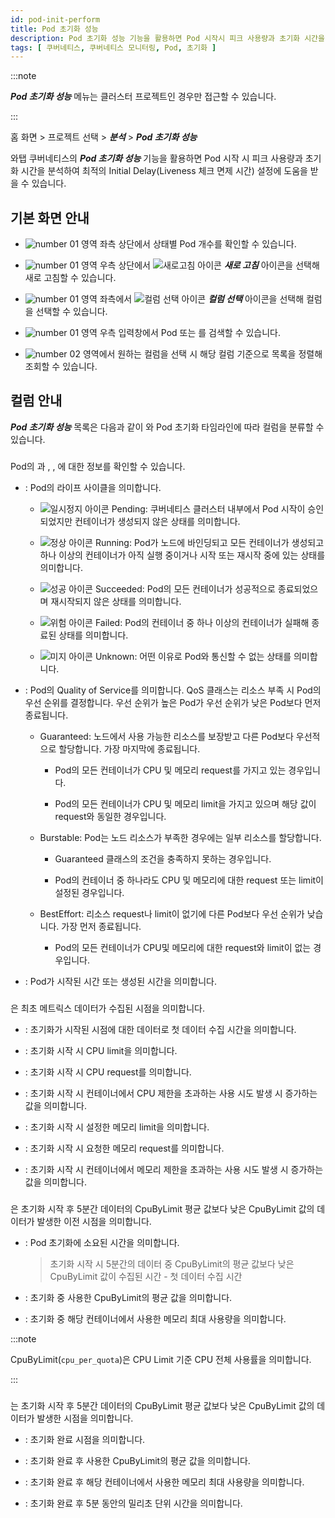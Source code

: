 ```yaml
---
id: pod-init-perform
title: Pod 초기화 성능
description: Pod 초기화 성능 기능을 활용하면 Pod 시작시 피크 사용량과 초기화 시간을 분석하여 최적의 Initial Delay 설정에 도움을 받을 수 있습니다.
tags: [ 쿠버네티스, 쿠버네티스 모니터링, Pod, 초기화 ]
---
```


:::note

***Pod 초기화 성능*** 메뉴는 클러스터 프로젝트인 경우만 접근할 수 있습니다.

:::

홈 화면 > 프로젝트 선택 > ***분석*** > ***Pod 초기화 성능***

와탭 쿠버네티스의 ***Pod 초기화 성능*** 기능을 활용하면 Pod 시작 시 피크 사용량과 초기화 시간을 분석하여 최적의 Initial Delay(Liveness 체크 면제 시간) 설정에 도움을 받을 수 있습니다.

## 기본 화면 안내

<ImgLang img='k8s-pod-init-perform.png' desc='Pod 초기화 성능' />

* ![number 01](/img/number-01.png) 영역 좌측 상단에서 상태별 Pod 개수를 확인할 수 있습니다.

* ![number 01](/img/number-01.png) 영역 우측 상단에서 ![새로고침 아이콘](/img/ico-refresh.svg) ***새로 고침*** 아이콘을 선택해 새로 고침할 수 있습니다.

* ![number 01](/img/number-01.png) 영역 좌측에서 ![컬럼 선택 아이콘](/img/ic-k8s-filter.svg) ***컬럼 선택*** 아이콘을 선택해 컬럼을 선택할 수 있습니다. 

* ![number 01](/img/number-01.png) 영역 우측 입력창에서 Pod <Cmdname sid="name" className="uitext" /> 또는 <Cmdname sid="qosClass" className="uitext" />를 검색할 수 있습니다.

* ![number 02](/img/number-02.png) 영역에서 원하는 컬럼을 선택 시 해당 컬럼 기준으로 목록을 정렬해 조회할 수 있습니다. 

## 컬럼 안내 

<ImgLang img='k8s-pod-init-perform-cl.png' desc='Pod 초기화 성능 컬럼' />

***Pod 초기화 성능*** 목록은 다음과 같이 <Cmdname sid="pod_info" className="uitext" />와 Pod 초기화 타임라인에 따라 컬럼을 분류할 수 있습니다.

### <Cmdname sid="pod_info" className="b600" />

Pod의 <Cmdname sid="name" className="uitext" />과 <Cmdname sid="phase" className="uitext" />, <Cmdname sid="qosClass" className="uitext" />, <Cmdname sid="startTime" className="uitext" />에 대한 정보를 확인할 수 있습니다.

* <Cmdname sid="phase" className="uitext" />: Pod의 라이프 사이클을 의미합니다. 

  * ![일시정지 아이콘](/img/ico-pause.svg) Pending: 쿠버네티스 클러스터 내부에서 Pod 시작이 승인되었지만 컨테이너가 생성되지 않은 상태를 의미합니다.

  * ![정상 아이콘](/img/ic-check-circle-filled.svg) Running: Pod가 노드에 바인딩되고 모든 컨테이너가 생성되고 하나 이상의 컨테이너가 아직 실행 중이거나 시작 또는 재시작 중에 있는 상태를 의미합니다.

  * ![성공 아이콘](/img/ic-check-circle-filled-bl.svg) Succeeded: Pod의 모든 컨테이너가 성공적으로 종료되었으며 재시작되지 않은 상태를 의미합니다.

  * ![위험 아이콘](/img/ic-warning-critical.svg) Failed: Pod의 컨테이너 중 하나 이상의 컨테이너가 실패해 종료된 상태를 의미합니다.

  * ![미지 아이콘](/img/ic-question-circle.svg) Unknown: 어떤 이유로 Pod와 통신할 수 없는 상태를 의미합니다.

* <Cmdname sid="qosClass" className="uitext" />: Pod의 Quality of Service를 의미합니다. QoS 클래스는 리소스 부족 시 Pod의 우선 순위를 결정합니다. 우선 순위가 높은 Pod가 우선 순위가 낮은 Pod보다 먼저 종료됩니다.

  * Guaranteed: 노드에서 사용 가능한 리소스를 보장받고 다른 Pod보다 우선적으로 할당합니다. 가장 마지막에 종료됩니다.

    * Pod의 모든 컨테이너가 CPU 및 메모리 request를 가지고 있는 경우입니다.

    * Pod의 모든 컨테이너가 CPU 및 메모리 limit을 가지고 있으며 해당 값이 request와 동일한 경우입니다.

  * Burstable: Pod는 노드 리소스가 부족한 경우에는 일부 리소스를 할당합니다.

    * Guaranteed 클래스의 조건을 충족하지 못하는 경우입니다.

    * Pod의 컨테이너 중 하나라도 CPU 및 메모리에 대한 request 또는 limit이 설정된 경우입니다.

  * BestEffort: 리소스 request나 limit이 없기에 다른 Pod보다 우선 순위가 낮습니다. 가장 먼저 종료됩니다.

    * Pod의 모든 컨테이너가 CPU및 메모리에 대한 request와 limit이 없는 경우입니다.

* <Cmdname sid="startTime" className="uitext" />: Pod가 시작된 시간 또는 생성된 시간을 의미합니다. 

### <Cmdname sid="ITM07179" className="b600" />

<Cmdname sid="ITM07179" className="uitext" />은 최초 메트릭스 데이터가 수집된 시점을 의미합니다.

* <Cmdname sid="ITM07175" className="uitext" />: 초기화가 시작된 시점에 대한 데이터로 첫 데이터 수집 시간을 의미합니다.

* <Cmdname sid="ITM07170" className="uitext" />: 초기화 시작 시 CPU limit을 의미합니다.

* <Cmdname sid="ITM07169" className="uitext" />: 초기화 시작 시 CPU request를 의미합니다.  

* <Cmdname sid="ITM07171" className="uitext" />: 초기화 시작 시 컨테이너에서 CPU 제한을 초과하는 사용 시도 발생 시 증가하는 값을 의미합니다.

* <Cmdname sid="ITM07173" className="uitext" />: 초기화 시작 시 설정한 메모리 limit을 의미합니다.

* <Cmdname sid="ITM07172" className="uitext" />: 초기화 시작 시 요청한 메모리 request를 의미합니다. 

* <Cmdname sid="ITM07174" className="uitext" />: 초기화 시작 시 컨테이너에서 메모리 제한을 초과하는 사용 시도 발생 시 증가하는 값을 의미합니다.


### <Cmdname sid="ITM07178" className="b600" />

<Cmdname sid="ITM07178" className="uitext" />은 초기화 시작 후 5분간 데이터의 CpuByLimit 평균 값보다 낮은 CpuByLimit 값의 데이터가 발생한 이전 시점을 의미합니다. 

* <Cmdname sid="ITM07164" className="uitext" />: Pod 초기화에 소요된 시간을 의미합니다. 

  > 초기화 시작 시 5분간의 데이터 중 CpuByLimit의 평균 값보다 낮은 CpuByLimit 값이 수집된 시간 - 첫 데이터 수집 시간

* <Cmdname sid="ITM07162" className="uitext" />: 초기화 중 사용한 CpuByLimit의 평균 값을 의미합니다. 

* <Cmdname sid="ITM07163" className="uitext" />: 초기화 중 해당 컨테이너에서 사용한 메모리 최대 사용량을 의미합니다. 

:::note

CpuByLimit(`cpu_per_quota`)은 CPU Limit 기준 CPU 전체 사용률을 의미합니다. 

:::

### <Cmdname sid="ITM07177" className="b600" />

<Cmdname sid="ITM07177" className="uitext" />는 초기화 시작 후 5분간 데이터의 CpuByLimit 평균 값보다 낮은 CpuByLimit 값의 데이터가 발생한 시점을 의미합니다.

* <Cmdname sid="ITM07176" className="uitext" />: 초기화 완료 시점을 의미합니다. 

* <Cmdname sid="ITM07165" className="uitext" />: 초기화 완료 후 사용한 CpuByLimit의 평균 값을 의미합니다.

* <Cmdname sid="ITM07166" className="uitext" />: 초기화 완료 후 해당 컨테이너에서 사용한 메모리 최대 사용량을 의미합니다. 

* <Cmdname sid="ITM07167" className="uitext" />: 초기화 완료 후 5분 동안의 밀리초 단위 시간을 의미합니다. 